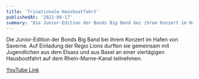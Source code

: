 ```yaml
---
title: 'Trinationale Hausbootfahrt'
publishedAt: '2022-06-17'
summary: 'Die Junior-Edition der Bonds Big Band bei ihrem Konzert im Hafen von Saverne.'
---
```



Die Junior-Edition der Bonds Big Band bei ihrem Konzert im Hafen von Saverne. Auf Einladung der Regio Lions durften sie gemeinsam mit Jugendlichen aus dem Elsass und aus Basel an einer viertägigen Hausbootfahrt auf dem Rhein-Marne-Kanal teilnehmen.

[YouTube Link](https://www.youtube.com/watch?v=HsWf2P8w-Qo)
